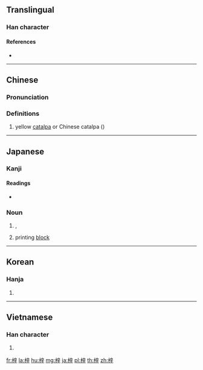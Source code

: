 ==Translingual==

===Han character===
{{Han char|rn=75|rad=木|as=07|sn=11|four=40941|canj=DYTJ,XDYTJ|ids=⿰木辛}}

====References====
* {{Han ref|kx=0528.250|dkj=14845|dj=0917.130|hdz=21219.030|uh=6893|ud=26771|bh=B1EA|bd=45546}}

----

==Chinese==
{{zh-forms}}

===Pronunciation===
{{zh-pron
|m=zǐ
|c=zi2
|mc=y
|oc=y
|ma=
|cat=pn
}}

===Definitions===
# yellow [[catalpa]] or Chinese catalpa ({{taxlink|Catalpa ovata|species|noshow=1}})

----

==Japanese==

===Kanji===
{{ja-kanji|grade=|rs=木07}}

====Readings====
* {{ja-readings|on=[[し]] (shi)|kun=[[あずさ]] (azusa)}}

{{ja-kanjitab|あずさ|yomi=k}}

===Noun===
{{ja-noun|あずさ|アズサ}}

# {{vern|Japanese cherry birch|pedia=1}}, {{taxlink|Betula grossa|species|noshow=1}}
# printing [[block]]

----

==Korean==

===Hanja===
{{ko-hanja|hangeul=재|eumhun=|rv=jae|mr=chae|y=cay}}

# {{defn|lang=ko|sort=木07}}

----

==Vietnamese==

===Han character===
{{vi-hantu|[[tử]]|rs=木07}}

# {{defn|vi}}

[[fr:梓]]
[[la:梓]]
[[hu:梓]]
[[mg:梓]]
[[ja:梓]]
[[pl:梓]]
[[th:梓]]
[[zh:梓]]